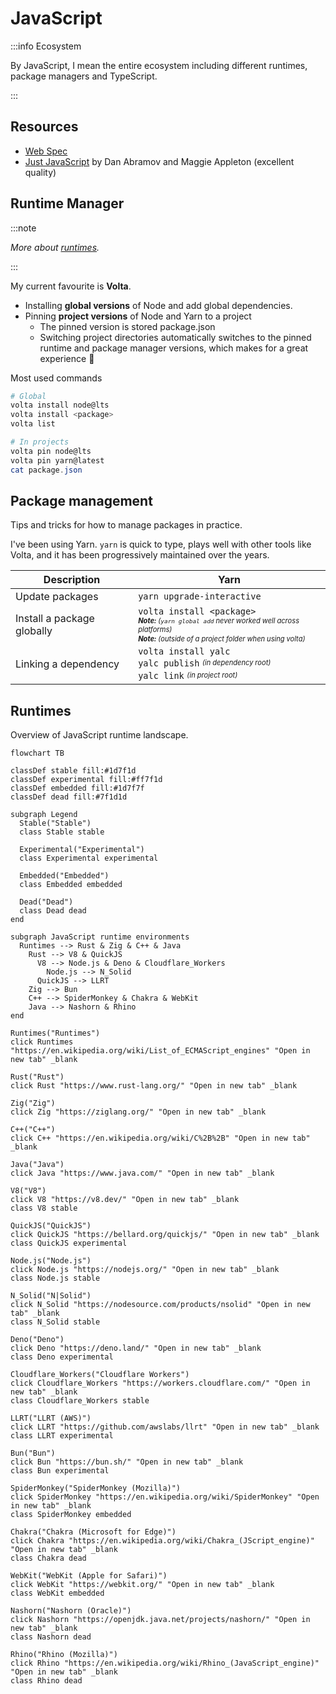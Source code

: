 # JavaScript

:::info Ecosystem

By JavaScript, I mean the entire ecosystem including different runtimes, package managers and
TypeScript.

:::

## Resources

- [Web Spec](https://developer.mozilla.org/en-US/docs/Web/JavaScript)
- [Just JavaScript](https://justjavascript.com/learn) by Dan Abramov and Maggie Appleton (excellent
  quality)

## Runtime Manager

:::note

_More about [runtimes](#runtimes)._

:::

My current favourite is **Volta**.

- Installing **global versions** of Node and add global dependencies.
- Pinning **project versions** of Node and Yarn to a project
  - The pinned version is stored package.json
  - Switching project directories automatically switches to the pinned runtime and package manager
    versions, which makes for a great experience 🚀

Most used commands

```powershell
# Global
volta install node@lts
volta install <package>
volta list

# In projects
volta pin node@lts
volta pin yarn@latest
cat package.json
```

## Package management

Tips and tricks for how to manage packages in practice.

I've been using Yarn. `yarn` is quick to type, plays well with other tools like Volta, and it has
been progressively maintained over the years.

| Description                | Yarn                                                                                                                                                                                                          |
| -------------------------- | ------------------------------------------------------------------------------------------------------------------------------------------------------------------------------------------------------------- |
| Update packages            | `yarn upgrade-interactive`                                                                                                                                                                                    |
| Install a package globally | `volta install <package>`<br />_<sup><sub>**Note:** (`yarn global add` never worked well across platforms)</sub></sup>_<br />_<sup><sub>**Note:** (outside of a project folder when using volta)</sub></sup>_ |
| Linking a dependency       | `volta install yalc`<br />`yalc publish` _<sup><sub>(in dependency root)</sub></sup>_<br />`yalc link` _<sup><sub>(in project root)</sub></sup>_                                                              |

## Runtimes

Overview of JavaScript runtime landscape.

```mermaid
flowchart TB

classDef stable fill:#1d7f1d
classDef experimental fill:#ff7f1d
classDef embedded fill:#1d7f7f
classDef dead fill:#7f1d1d

subgraph Legend
  Stable("Stable")
  class Stable stable

  Experimental("Experimental")
  class Experimental experimental

  Embedded("Embedded")
  class Embedded embedded

  Dead("Dead")
  class Dead dead
end

subgraph JavaScript runtime environments
  Runtimes --> Rust & Zig & C++ & Java
    Rust --> V8 & QuickJS
      V8 --> Node.js & Deno & Cloudflare_Workers
        Node.js --> N_Solid
      QuickJS --> LLRT
    Zig --> Bun
    C++ --> SpiderMonkey & Chakra & WebKit
    Java --> Nashorn & Rhino
end

Runtimes("Runtimes")
click Runtimes "https://en.wikipedia.org/wiki/List_of_ECMAScript_engines" "Open in new tab" _blank

Rust("Rust")
click Rust "https://www.rust-lang.org/" "Open in new tab" _blank

Zig("Zig")
click Zig "https://ziglang.org/" "Open in new tab" _blank

C++("C++")
click C++ "https://en.wikipedia.org/wiki/C%2B%2B" "Open in new tab" _blank

Java("Java")
click Java "https://www.java.com/" "Open in new tab" _blank

V8("V8")
click V8 "https://v8.dev/" "Open in new tab" _blank
class V8 stable

QuickJS("QuickJS")
click QuickJS "https://bellard.org/quickjs/" "Open in new tab" _blank
class QuickJS experimental

Node.js("Node.js")
click Node.js "https://nodejs.org/" "Open in new tab" _blank
class Node.js stable

N_Solid("N|Solid")
click N_Solid "https://nodesource.com/products/nsolid" "Open in new tab" _blank
class N_Solid stable

Deno("Deno")
click Deno "https://deno.land/" "Open in new tab" _blank
class Deno experimental

Cloudflare_Workers("Cloudflare Workers")
click Cloudflare_Workers "https://workers.cloudflare.com/" "Open in new tab" _blank
class Cloudflare_Workers stable

LLRT("LLRT (AWS)")
click LLRT "https://github.com/awslabs/llrt" "Open in new tab" _blank
class LLRT experimental

Bun("Bun")
click Bun "https://bun.sh/" "Open in new tab" _blank
class Bun experimental

SpiderMonkey("SpiderMonkey (Mozilla)")
click SpiderMonkey "https://en.wikipedia.org/wiki/SpiderMonkey" "Open in new tab" _blank
class SpiderMonkey embedded

Chakra("Chakra (Microsoft for Edge)")
click Chakra "https://en.wikipedia.org/wiki/Chakra_(JScript_engine)" "Open in new tab" _blank
class Chakra dead

WebKit("WebKit (Apple for Safari)")
click WebKit "https://webkit.org/" "Open in new tab" _blank
class WebKit embedded

Nashorn("Nashorn (Oracle)")
click Nashorn "https://openjdk.java.net/projects/nashorn/" "Open in new tab" _blank
class Nashorn dead

Rhino("Rhino (Mozilla)")
click Rhino "https://en.wikipedia.org/wiki/Rhino_(JavaScript_engine)" "Open in new tab" _blank
class Rhino dead


```
